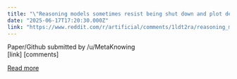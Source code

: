 ```yaml
---
title: "\"Reasoning models sometimes resist being shut down and plot deception against users in their chain-of-thought.\""
date: "2025-06-17T17:20:30.000Z"
link: "https://www.reddit.com/r/artificial/comments/1ldt2ra/reasoning_models_sometimes_resist_being_shut_down/"
---
```


Paper/Github
    submitted by    /u/MetaKnowing  
 [link]   [comments]

[Read more](https://www.reddit.com/r/artificial/comments/1ldt2ra/reasoning_models_sometimes_resist_being_shut_down/)
